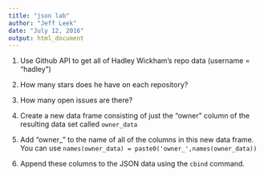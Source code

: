 ```yaml
---
title: "json lab"
author: "Jeff Leek"
date: "July 12, 2016"
output: html_document
---
```


1. Use Github API to get all of Hadley Wickham's repo data (username = "hadley")

2. How many stars does he have on each repository?

3. How many open issues are there? 

4. Create a new data frame consisting of just the "owner" column of the resulting data set called `owner_data`

5. Add "owner_" to the name of all of the columns in this new data frame. You can use `names(owner_data) = paste0('owner_',names(owner_data))`

6. Append these columns to the JSON data using the `cbind` command. 
